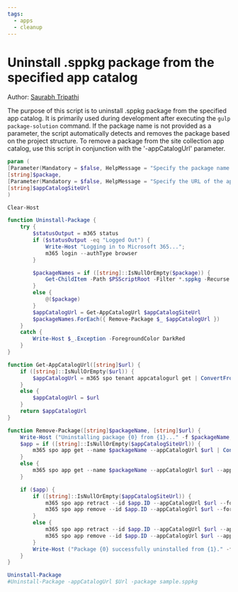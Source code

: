 ```yaml
---
tags:
  - apps
  - cleanup
---
```



# Uninstall .sppkg package from the specified app catalog

Author: [Saurabh Tripathi](https://github.com/saurabh7019)

The purpose of this script is to uninstall .sppkg package from the specified app catalog. It is primarily used during development after executing the `gulp package-solution` command. If the package name is not provided as a parameter, the script automatically detects and removes the package based on the project structure. To remove a package from the site collection app catalog, use this script in conjunction with the '-appCatalogUrl' parameter.

<Tabs>
  <TabItem value="PowerShell">

  ```powershell
  param (
  [Parameter(Mandatory = $false, HelpMessage = "Specify the package name. If not provided, searches for all .sppkg files.")]
  [string]$package,
  [Parameter(Mandatory = $false, HelpMessage = "Specify the URL of the app catalog site. If not provided, the package will be removed from the tenant app catalog.")]
  [string]$appCatalogSiteUrl
  )

  Clear-Host

  function Uninstall-Package {
      try {
          $statusOutput = m365 status
          if ($statusOutput -eq "Logged Out") {
              Write-Host "Logging in to Microsoft 365...";
              m365 login --authType browser
          }

          $packageNames = if ([string]::IsNullOrEmpty($package)) {
              Get-ChildItem -Path $PSScriptRoot -Filter *.sppkg -Recurse | Select-Object -ExpandProperty Name
          }
          else {
              @($package)
          }
          $appCatalogUrl = Get-AppCatalogUrl $appCatalogSiteUrl
          $packageNames.ForEach({ Remove-Package $_ $appCatalogUrl })
      }
      catch {
          Write-Host $_.Exception -ForegroundColor DarkRed
      }
  }

  function Get-AppCatalogUrl([string]$url) {
      if ([string]::IsNullOrEmpty($url)) {
          $appCatalogUrl = m365 spo tenant appcatalogurl get | ConvertFrom-Json
      }
      else {
          $appCatalogUrl = $url
      }
      return $appCatalogUrl
  }

  function Remove-Package([string]$packageName, [string]$url) {
      Write-Host ("Uninstalling package {0} from {1}..." -f $packageName, $url) -ForegroundColor Yellow
      $app = if ([string]::IsNullOrEmpty($appCatalogSiteUrl)) {
          m365 spo app get --name $packageName --appCatalogUrl $url | ConvertFrom-Json
      }
      else {
          m365 spo app get --name $packageName --appCatalogUrl $url --appCatalogScope sitecollection | ConvertFrom-Json
      }

      if ($app) {
          if ([string]::IsNullOrEmpty($appCatalogSiteUrl)) {
              m365 spo app retract --id $app.ID --appCatalogUrl $url --force
              m365 spo app remove --id $app.ID --appCatalogUrl $url --force
          }
          else {
              m365 spo app retract --id $app.ID --appCatalogUrl $url --appCatalogScope sitecollection --force
              m365 spo app remove --id $app.ID --appCatalogUrl $url --appCatalogScope sitecollection --force
          }
          Write-Host ("Package {0} successfully uninstalled from {1}." -f $packageName, $url) -ForegroundColor Green
      }
  }

  Uninstall-Package
  #Uninstall-Package -appCatalogUrl $Url -package sample.sppkg
  ```

  </TabItem>
</Tabs>

